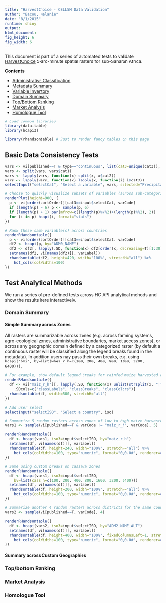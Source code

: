 ```yaml
---
title: "HarvestChoice - CELL5M Data Validation"
author: "Bacou, Melanie"
date: "8/1/2015"
runtime: shiny
output: 
html_document:
fig_height: 6
fig_width: 6
---
```


This document is part of a series of automated tests to validate [HarvestChoice](http://harvestchoice.org/data) 5-arc-minute spatial rasters for sub-Saharan Africa.

**Contents**

- [Administrative Classification](index.Rmd)
- [Metadata Summary](viValidate.Rmd)
- [Variable Inventory](viValidate.Rmd#variable-inventory)
- [Domain Summary](#domain-summary)
- [Top/Bottom Ranking](#top-bottom-ranking)
- [Market Analysis](#market-analysis)
- [Homologue Tool](#homologue-tool)


```r

# Load common libraries
library(data.table)
library(hcapi3)
```

```r

library(rhandsontable) # Just to render fancy tables on this page

```

## Basic Data Consistency Tests

```r

vars <- vi[published==T & type=="continuous", list(cat3=unique(cat3)), by=list(cat1, cat2)]
vars <- split(vars, vars$cat1)
vars <- lapply(vars, function(x) split(x, x$cat2))
vars <- lapply(vars, function(x) lapply(x, function(i) i$cat3))
selectInput("selectCat", "Select a variable", vars, selected="Precipitation")

```

```r

# Choose to quickly visualize subsets of variables (across sub-categories, limited to 6)
renderPlot(height=900, {
  p <- vi[order(sortOrder)][cat3==input$selectCat, varCode]
  if (length(p) > 6) p <- sample(p, 6)
  if (length(p) > 1) par(mfrow=c((length(p)%/%2)+(length(p)%%2), 2))
  for (i in p) hcapi(i, format="stats")
})

# Rank these same variable(s) across countries
renderRHandsontable({
  p <- vi[order(sortOrder)][cat3==input$selectCat, varCode]
  df2 <- hcapi(p, by="ADM0_NAME")
  df2 <- df2[, lapply(.SD, function(x) df2[order(x, decreasing=T)[1:30], ADM0_NAME]), .SDcols=-1]
  setnames(df2, vi[names(df2)][, varLabel])
  rhandsontable(df2, height=420, width="100%", stretchH="all") %>%
    hot_cols(colWidths=100)
})

```



## Test Analytical Methods

We run a series of pre-defined tests across HC API analytical mehods and show the results here interactively.

### Domain Summary

#### Simple Summary across Zones

All rasters are summarizable across zones (e.g. across farming systems, agro-ecological zones, administrative boundaries, market access zones), or across any geographic domain defined by a categorized raster (by default a continuous raster will be classified along the legend breaks found in the metadata). In addition users nay pass their own breaks, e.g. using `hcapi("bmi", by=list(whea_r_h=c(100, 200, 400, 800, 1600, 3200, 6400)))`.

```r

# For example, show default legend breaks for rainfed maize harvested area
renderRHandsontable({
  df <- vi["maiz_r_h"][, lapply(.SD, function(x) unlist(strsplit(x, "|", fixed=T))), 
    .SDcols=c("classLabels", "classBreaks", "classColors")]  
  rhandsontable(df, width=500, stretchH="all")
})

```

```r

# Add user select
selectInput("selectISO", "Select a country", iso)

```

```r

# Summarize 5 random rasters across zones of low to high maize harvested area using default breaks.
vars1 <- sample(vi[published==T & varCode != "maiz_r_h", varCode], 5)

renderRHandsontable({
  df <- hcapi(vars1, iso3=input$selectISO, by="maiz_r_h")
  setnames(df, vi[names(df)][, varLabel])    
  rhandsontable(df, height=240, width="100%", stretchH="all") %>%
    hot_cols(colWidths=100, type="numeric", format="0,0.0#", renderer=convertNA())
})

# Same using custom breaks on cassava zones
renderRHandsontable({
  df <- hcapi(vars1, iso3=input$selectISO,
    by=list(cass_h=c(100, 200, 400, 800, 1600, 3200, 6400)))
  setnames(df, vi[names(df)][, varLabel])    
  rhandsontable(df, height=200, width="100%", stretchH="all") %>%
    hot_cols(colWidths=100, type="numeric", format="0,0.0#", renderer=convertNA())
})

```

```r

# Summarize another 4 random rasters across districts for the same country
vars2 <- sample(vi[published==T, varCode], 4)

renderRHandsontable({
  df <- hcapi(vars2, iso3=input$selectISO, by="ADM2_NAME_ALT")
  setnames(df, vi[names(df)][, varLabel])
  rhandsontable(df, height=400, width="100%", fixedColumnsLeft=1, stretchH="all") %>%
    hot_cols(colWidths=100, type="numeric", format="0,0.0#", renderer=convertNA())
})

```




#### Summary across Custom Geographies

### Top/bottom Ranking

### Market Analysis

### Homologue Tool




